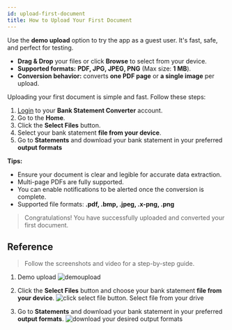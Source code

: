 ```yaml
---
id: upload-first-document
title: How to Upload Your First Document
---
```


Use the **demo upload** option to try the app as a guest user. It's fast, safe, and perfect for testing.

- **Drag & Drop** your files or click **Browse** to select from your device.
- **Supported formats:** **PDF, JPG, JPEG, PNG** (Max size: **1 MB**).
- **Conversion behavior:** converts **one PDF page** or **a single image** per upload.

Uploading your first document is simple and fast. Follow these steps:

1. [Login](https://bankstmtconverter.com/login) to your **Bank Statement Converter** account.  
2. Go to the **Home**.  
3. Click the **Select Files** button. 
4. Select your bank statement **file from your device**.
5. Go to **Statements** and download your bank statement in your preferred **output formats**  
 

**Tips:**  
- Ensure your document is clear and legible for accurate data extraction.  
- Multi-page PDFs are fully supported.  
- You can enable notifications to be alerted once the conversion is complete.  
- Supported file formats: **.pdf, .bmp, .jpeg, .x-png, .png** 
> Congratulations! You have successfully uploaded and converted your first document.

## Reference 

>Follow the screenshots and video for a step-by-step guide.

1. Demo upload
![demoupload](/images/demoupload.png)

2. Click the **Select Files** button and choose your bank statement **file from your device**.
![click select file button. Select file from your drive](/images/upload-file.png)

3. Go to **Statements** and download your bank statement in your preferred **output formats**.
![download your desired output formats](/images/statement.png)